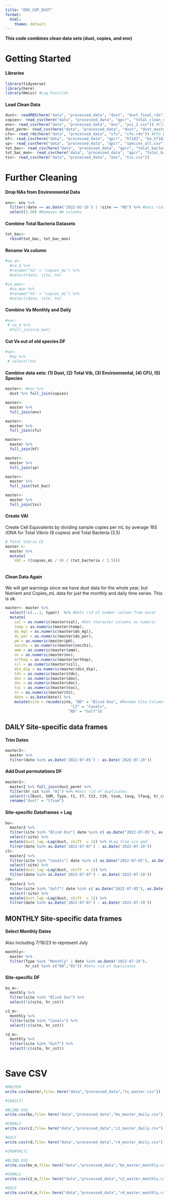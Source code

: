 ```yaml
---
title: "ENV_COP_DUST"
format:
  html:
    theme: default
---
```


**This code combines clean data sets (dust, copies, and env)**

# Getting Started

#### Libraries

```r
library(tidyverse)
library(here)
library(Hmisc) #Lag Function
```

#### Load Clean Data

```r
dust<- readRDS(here("data", "processed_data", "dust", "dust_final.rds")) #Clean dust data
copies<- read_csv(here("data", "processed_data", "qpcr", "total_clean_copies.csv")) #Clean Copies Data
env<- read_csv(here("data", "processed_data", "env", "ysi_2.csv")) #Clean Environmental Data
dust_perm<- read_csv(here("data", "processed_data", "dust", "dust_master.csv")) #Dust permutations
cfu<- read_rds(here("data", "processed_data", "cfu", "cfu.rds")) #CFU Data
hf<- read_csv(here("data", "processed_data", "qpcr", "hf183", "bo_hf183.csv")) #HF183
sp<- read_csv(here("data", "processed_data", "qpcr", "species_all.csv")) #Species
tot_bac<- read_csv(here("data", "processed_data", "qpcr", "total_bacteria.csv")) #Total Daily Bacteria
tot_bac_mon<- read_csv(here("data", "processed_data", "qpcr", "total_bacteria_monthly.csv")) #Total Monthly Bacteria
tss<- read_csv(here("data", "processed_data", "env", "tss.csv"))
```

# Further Cleaning

#### Drop NAs from Environmental Data

```r
env<- env %>%
  filter(!date == as.Date('2022-02-16') | !site == "RD") %>% #Gets rid of NA
  select(1:20) #Removes NA columns
```

#### Combine Total Bacteria Datasets

```r
tot_bac<-
  rbind(tot_bac, tot_bac_mon)
```

<!--# NOTE: Va data was acyaully cleaned in species_cleaning.qmdSo i took it out here -->

#### Rename Va column

```r
#va_d<-
  #va_d %>%
  #rename("Va" = "copies_mL") %>%
  #select(date, site, Va)

#va_mon<-
  #va_mon %>%
  #rename("Va" = "copies_mL") %>%
  #select(date, site, Va)
```

#### Combine Va Monthly and Daily

```r
#va<- 
 # va_d %>% 
  #full_join(va_mon)
```

#### Cut Va out of old species DF

```r
#sp<-
  #sp %>%
 # select(!Va)
```

#### Combine data sets: (1) Dust, (2) Total Vib, (3) Environmental, (4) CFU, (5) Species

```r
master<- #env %>% 
  dust %>% full_join(copies)

master<-
  master %>%
  full_join(env)

master<-
  master %>%
  full_join(cfu)

master<-
  master %>%
  full_join(hf)

master<- 
  master %>%
  full_join(sp)

master<-
  master %>%
  full_join(tot_bac)

master<- 
  master %>%
  full_join(tss)

```

#### Create VAI

Create Cell Equivalents by dividing sample copies per mL by average 16S rDNA for Total Vibrio (9 copies) and Total Bacteria (3.5)

```r
# Total Vibrio CE
master <- 
  master %>%
  mutate(
    VAI = ((copies_mL / 9) / (tot_bacteria / 3.5)))
  
```

#### Clean Data Again

We will get warnings since we have dust data for the whole year, but Nutrient and Copies_mL data for just the monthly and daily time series. This is ok.

```r
master<- master %>%
  select(!c(...1, type))  %>% #Gets rid of number column from excel
  mutate(
    sal = as.numeric(master$sal), #Set character columns as numeric
    temp = as.numeric(master$temp),
    do_mgl = as.numeric(master$do_mgl),
    do_per = as.numeric(master$do_per),
    pH = as.numeric(master$pH),
    secchi = as.numeric(master$secchi),
    amm = as.numeric(master$amm),
    nn = as.numeric(master$nn),
    orthop = as.numeric(master$orthop),
    sil = as.numeric(master$sil),
    din_dip = as.numeric(master$din_dip),
    tdn = as.numeric(master$tdn),
    don = as.numeric(master$don),
    doc = as.numeric(master$doc),
    toc = as.numeric(master$toc),
    tn = as.numeric(master$tn),
    date = as.Date(date)) %>%
    mutate(site = recode(site, "BO" = "Blind Oso", #Rename Site Columns
                             "C2" = "Canals",
                            "RD" = "Gulf"))
```

#### 

## DAILY Site-specific data frames

#### Trim Dates

```r
master2<-
  master %>%
  filter(date %in% as.Date('2022-07-05') : as.Date('2022-07-19'))
```

#### Add Dust permutations DF

```r
master2<-
  master2 %>% full_join(dust_perm) %>%
  filter(hr_cst %in% "01") %>% #Gets rid of duplicates
  select(!c(Dust, SUM, Type, t1, t7, t13, t19, tsum, tavg, t7avg, hr_cst)) %>% #Get rid of var
  rename("dust" = "t7sum")
```

#### Site-specific Dataframes + Lag

<!--# Note: C2 has no sig relationship. So we make lag all 1 so that correlation matrix does not get messed up and have two dust lag options (1 and 2 days) -->

```r
bo<- 
  master2 %>%
  filter(site %in% "Blind Oso"| date %in% c( as.Date("2022-07-05"), as.Date("2022-07-06"))) %>%
  select(!site) %>% 
  mutate(dust_lag =Lag(dust, shift  = 1)) %>% #Lag from cca.qmd
  filter(date %in% as.Date('2022-07-07') : as.Date('2022-07-19')) 
c2<- 
  master2 %>%
  filter(site %in% "Canals"| date %in% c( as.Date("2022-07-05"), as.Date("2022-07-06"))) %>%
  select(!site) %>% 
  mutate(dust_lag =Lag(dust, shift  = 1)) %>%
  filter(date %in% as.Date('2022-07-07') : as.Date('2022-07-19')) 
rd<- 
  master2 %>%
  filter(site %in% "Gulf"| date %in% c( as.Date("2022-07-05"), as.Date("2022-07-06"))) %>%
  select(!site) %>% 
  mutate(dust_lag =Lag(dust, shift  = 1)) %>%
  filter(date %in% as.Date('2022-07-07') : as.Date('2022-07-19')) 
```

## MONTHLY Site-specific data frames

#### Select Monthly Dates

Also including 7/18/23 to represent July

```r
monthly<-
  master %>%
  filter(Type %in% "Monthly" | date %in% as.Date('2022-07-18'),
         hr_cst %in% c("00","01")) #Gets rid of duplicates
```

#### Site-specific DF

```r
bo_m<-
  monthly %>%
  filter(site %in% "Blind Oso") %>%
  select(!c(site, hr_cst))

c2_m<-
  monthly %>%
  filter(site %in% "Canals") %>%
  select(!c(site, hr_cst))

rd_m<-
  monthly %>%
  filter(site %in% "Gulf") %>%
  select(!c(site, hr_cst))
  
```

# Save CSV

```r
#MASTER
write.csv(master,file= here("data","processed_data","tx_master.csv")) 

#[DAILY]

#BLIND OSO
write.csv(bo,file= here("data","processed_data","bo_master_daily.csv"))

#CANALS
write.csv(c2,file= here("data","processed_data","c2_master_daily.csv"))

#GULF
write.csv(rd,file= here("data","processed_data","rd_master_daily.csv"))

#[MONTHLY]

#BLIND OSO
write.csv(bo_m,file= here("data","processed_data","bo_master_monthly.csv"))

#CANALS
write.csv(c2_m,file= here("data","processed_data","c2_master_monthly.csv"))

#GULF
write.csv(rd_m,file= here("data","processed_data","rd_master_monthly.csv"))
```
